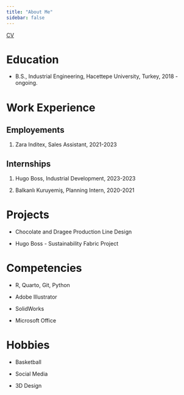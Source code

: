 ```yaml
---
title: "About Me"
sidebar: false 
---
```


[CV](file:///C:/Users/lenovo/Desktop/Work/CV.pdf)

# Education

-   B.S., Industrial Engineering, Hacettepe University, Turkey, 2018 - ongoing.

# Work Experience

## Employements

1.  Zara Inditex, Sales Assistant, 2021-2023

## Internships

1.  Hugo Boss, Industrial Development, 2023-2023

2.  Balkanlı Kuruyemiş, Planning Intern, 2020-2021

# Projects

-   Chocolate and Dragee Production Line Design

-   Hugo Boss - Sustainability Fabric Project

# Competencies

-   R, Quarto, Git, Python

-   Adobe Illustrator

-   SolidWorks

-   Microsoft Office

# Hobbies

-   Basketball

-   Social Media

-   3D Design
